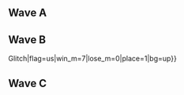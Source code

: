 {{DISPLAYTITLE:Runback 2017: ''Melee'' Singles Pools}}
{{tabs static
|name1=Overview
|link1=Runback/2017/Melee
|name2=Singles Pools
|link2=Runback/2017/Melee/Singles Pools
|name3=Singles Bracket
|link3=Runback/2017/Melee/Singles Bracket
|name4=Doubles Bracket
|link4=Runback/2017/Melee/Doubles Bracket
|This=2
}}
==Wave A==
{{Box|start|padding=2em}}
{{HiddenSort|===A1===}}
{{GroupTableStart |Bracket A1|width=300px}}
{{GroupTableSlot|HomeMadeWaffles|flag=us|win_m=7|lose_m=0|place=1|bg=up}}
{{GroupTableSlot|hommsar|flag=us|win_m=6|lose_m=1|place=2|bg=up}}
{{GroupTableSlot|Tips|flag=us|win_m=5|lose_m=2|place=3|bg=down}}
{{GroupTableSlot|Glenjamin|flag=us|win_m=4|lose_m=3|place=4|bg=down}}
{{GroupTableSlot|Master Rochi|flag=us|win_m=3|lose_m=4|place=5|bg=down}}
{{GroupTableSlot|Martian|flag=us|win_m=2|lose_m=5|place=6|bg=down}}
{{GroupTableSlot|Roflchard|flag=us|win_m=1|lose_m=6|place=7|bg=down}}
{{GroupTableSlot|King Habib|flag=us|win_m=0|lose_m=7|place=8|bg=down}}
{{GroupTableEnd}}
{{Box|break|padding=2em}}

{{HiddenSort|===A2===}}
{{GroupTableStart |Bracket A2|width=300px}}
{{GroupTableSlot|Silly Kyle|flag=us|win_m=7|lose_m=0|place=1|bg=up}}
{{GroupTableSlot|krzy8|flag=us|win_m=6|lose_m=1|place=2|bg=up}}
{{GroupTableSlot|Tyo|flag=us|win_m=5|lose_m=2|place=3|bg=down}}
{{GroupTableSlot|Anop|flag=us|win_m=4|lose_m=3|place=4|bg=down}}
{{GroupTableSlot|Cakes|flag=us|win_m=3|lose_m=4|place=5|bg=down}}
{{GroupTableSlot|Ghost|flag=us|win_m=2|lose_m=5|place=6|bg=down}}
{{GroupTableSlot|Foxditto|flag=us|win_m=1|lose_m=6|place=7|bg=down}}
{{GroupTableSlot|Pizza Slicer|flag=us|win_m=0|lose_m=7|place=8|bg=down}}
{{GroupTableEnd}}
{{Box|break|padding=2em}}

{{HiddenSort|===A3===}}
{{GroupTableStart |Bracket A3|width=300px}}
{{GroupTableSlot|Nerin|flag=us|win_m=8|lose_m=0|place=1|bg=up}}
{{GroupTableSlot|ilovebagelz|flag=us|win_m=7|lose_m=1|place=2|bg=up}}
{{GroupTableSlot|Ash|flag=us|win_m=6|lose_m=2|place=3|bg=down}}
{{GroupTableSlot|DarkDragoon|flag=us|win_m=5|lose_m=3|place=4|bg=down}}
{{GroupTableSlot|Axiom|flag=us|win_m=4|lose_m=4|place=5|bg=down}}
{{GroupTableSlot|SkeletoR|flag=us|win_m=3|lose_m=5|place=6|bg=down}}
{{GroupTableSlot|Slep|flag=us|win_m=2|lose_m=6|place=7|bg=down}}
{{GroupTableSlot|Spaghetti|flag=us|win_m=1|lose_m=7|place=8|bg=down}}
{{GroupTableSlot|Keemstar|flag=us|win_m=0|lose_m=8|place=9|bg=down}}
{{GroupTableEnd}}
{{Box|break|padding=2em}}

{{HiddenSort|===A4===}}
{{GroupTableStart |Bracket A4|width=300px}}
{{GroupTableSlot|John Wick|flag=us|win_m=8|lose_m=0|place=1|bg=up}}
{{GroupTableSlot|Evil Morty|flag=us|win_m=7|lose_m=1|place=2|bg=up}}
{{GroupTableSlot|XII|flag=us|win_m=6|lose_m=2|place=3|bg=down}}
{{GroupTableSlot|Fairy|flag=us|win_m=5|lose_m=3|place=4|bg=down}}
{{GroupTableSlot|Vaz|flag=us|win_m=3|lose_m=5|place=5|bg=down}}
{{GroupTableSlot|Blackstar|flag=us|win_m=3|lose_m=5|place=5|bg=down}}
{{GroupTableSlot|Mano|flag=us|win_m=2|lose_m=6|place=7|bg=down}}
{{GroupTableSlot|Pazaroni|flag=us|win_m=2|lose_m=6|place=7|bg=down}}
{{GroupTableSlot|Toy Soldier|flag=us|win_m=0|lose_m=8|place=9|bg=down}}
{{GroupTableEnd}}
{{Box|break|padding=2em}}

{{HiddenSort|===A5===}}
{{GroupTableStart |Bracket A5|width=300px}}
{{GroupTableSlot|Dai|flag=us|win_m=7|lose_m=0|place=1|bg=up}}
{{GroupTableSlot|Ninji|flag=us|win_m=6|lose_m=1|place=2|bg=up}}
{{GroupTableSlot|nscythe|flag=us|win_m=5|lose_m=2|place=3|bg=down}}
{{GroupTableSlot|Syper|flag=us|win_m=4|lose_m=3|place=4|bg=down}}
{{GroupTableSlot|Mot|flag=us|win_m=3|lose_m=4|place=5|bg=down}}
{{GroupTableSlot|Rogue|flag=us|win_m=2|lose_m=5|place=6|bg=down}}
{{GroupTableSlot|Krevin|flag=us|win_m=1|lose_m=6|place=7|bg=down}}
{{GroupTableSlot|Jonny|flag=us|win_m=0|lose_m=7|place=8|bg=down}}
{{GroupTableEnd}}
{{Box|break|padding=2em}}

{{HiddenSort|===A6===}}
{{GroupTableStart |Bracket A6|width=300px}}
{{GroupTableSlot|Tai|flag=us|win_m=8|lose_m=0|place=1|bg=up}}
{{GroupTableSlot|The  Cheat|flag=us|win_m=7|lose_m=1|place=2|bg=up}}
{{GroupTableSlot|Bachelor|flag=us|win_m=6|lose_m=2|place=3|bg=down}}
{{GroupTableSlot|Sir Z,|flag=us|win_m=4|lose_m=4|place=4|bg=down}}
{{GroupTableSlot|Slimjesus|flag=us|win_m=4|lose_m=4|place=4|bg=down}}
{{GroupTableSlot|Chadizard|flag=us|win_m=3|lose_m=5|place=6|bg=down}}
{{GroupTableSlot|Lalo|flag=us|win_m=3|lose_m=5|place=6|bg=down}}
{{GroupTableSlot|Guccirel|flag=us|win_m=1|lose_m=7|place=8|bg=down}}
{{GroupTableSlot|CuckalooTreeNut|flag=us|win_m=0|lose_m=8|place=9|bg=down}}
{{GroupTableEnd}}
{{Box|break|padding=2em}}

{{HiddenSort|===A7===}}
{{GroupTableStart |Bracket A7|width=300px}}
{{GroupTableSlot|GG7|flag=us|win_m=7|lose_m=0|place=1|bg=up}}
{{GroupTableSlot|TK$|flag=us|win_m=5|lose_m=2|place=2|bg=up}}
{{GroupTableSlot|Slime|flag=us|win_m=5|lose_m=2|place=2|bg=down}}
{{GroupTableSlot|Afroman|flag=us|win_m=4|lose_m=3|place=4|bg=down}}
{{GroupTableSlot|Cheeto|flag=us|win_m=4|lose_m=3|place=4|bg=down}}
{{GroupTableSlot|0wl|flag=us|win_m=2|lose_m=5|place=6|bg=down}}
{{GroupTableSlot|Rozu|flag=us|win_m=1|lose_m=6|place=7|bg=down}}
{{GroupTableSlot|CrippleCow|flag=us|win_m=0|lose_m=7|place=8|bg=down}}
{{GroupTableEnd}}
{{Box|break|padding=2em}}

{{HiddenSort|===A8===}}
{{GroupTableStart |Bracket A8|width=300px}}
{{GroupTableSlot|Duck|flag=us|win_m=8|lose_m=0|place=1|bg=up}}
{{GroupTableSlot|Fish|flag=us|win_m=7|lose_m=1|place=2|bg=up}}
{{GroupTableSlot|Mr. N|flag=us|win_m=6|lose_m=2|place=3|bg=down}}
{{GroupTableSlot|Lain|flag=us|win_m=5|lose_m=3|place=4|bg=down}}
{{GroupTableSlot|VashEXE|flag=us|win_m=4|lose_m=4|place=5|bg=down}}
{{GroupTableSlot|Multi|flag=us|win_m=3|lose_m=5|place=6|bg=down}}
{{GroupTableSlot|Mort|flag=us|win_m=2|lose_m=6|place=7|bg=down}}
{{GroupTableSlot|Aqua|flag=us|win_m=1|lose_m=7|place=8|bg=down}}
{{GroupTableSlot|Gears|flag=us|win_m=0|lose_m=8|place=9|bg=down}}
{{GroupTableEnd}}
{{Box|end}}

==Wave B==
{{Box|start|padding=2em}}
{{HiddenSort|===B1===}}
{{GroupTableStart |Bracket B1|width=300px}}
{{GroupTableSlot|Medz|flag=us|win_m=7|lose_m=0|place=1|bg=up}}
{{GroupTableSlot|Goomy|flag=us|win_m=6|lose_m=1|place=2|bg=up}}
{{GroupTableSlot|Chardlos|flag=us|win_m=5|lose_m=2|place=3|bg=down}}
{{GroupTableSlot|Cheesy|flag=us|win_m=4|lose_m=3|place=4|bg=down}}
{{GroupTableSlot|TC|flag=us|win_m=3|lose_m=4|place=5|bg=down}}
{{GroupTableSlot|ED6|flag=us|win_m=2|lose_m=5|place=6|bg=down}}
{{GroupTableSlot|Nomad|flag=us|win_m=1|lose_m=6|place=7|bg=down}}
{{GroupTableSlot|Turbanator|flag=us|win_m=0|lose_m=7|place=8|bg=down}}
{{GroupTableEnd}}
{{Box|break|padding=2em}}

{{HiddenSort|===B2===}}
{{GroupTableStart |Bracket B2|width=300px}}
{{GroupTableSlot|Taj|flag=us|win_m=7|lose_m=0|place=1|bg=up}}
{{GroupTableSlot|V$|flag=us|win_m=6|lose_m=1|place=2|bg=up}}
{{GroupTableSlot|Smatd|flag=us|win_m=4|lose_m=3|place=3|bg=down}}
{{GroupTableSlot|itakio|flag=us|win_m=4|lose_m=3|place=3|bg=down}}
{{GroupTableSlot|Janet|flag=us|win_m=4|lose_m=3|place=3|bg=down}}
{{GroupTableSlot|Ditto|flag=us|win_m=2|lose_m=5|place=6|bg=down}}
{{GroupTableSlot|Tallanky|flag=us|win_m=1|lose_m=6|place=7|bg=down}}
{{GroupTableSlot|Johnny Madman|flag=us|win_m=0|lose_m=7|place=8|bg=down}}
{{GroupTableEnd}}
{{Box|break|padding=2em}}

{{HiddenSort|===B3===}}
{{GroupTableStart |Bracket B3|width=300px}}
{{GroupTableSlot|Syrox|flag=us|win_m=8|lose_m=0|place=1|bg=up}}
{{GroupTableSlot|Tank|flag=us|win_m=7|lose_m=1|place=2|bg=up}}
{{GroupTableSlot|Sneaky Neek|flag=us|win_m=5|lose_m=3|place=3|bg=down}}
{{GroupTableSlot|Piman34|flag=us|win_m=5|lose_m=3|place=3|bg=down}}
{{GroupTableSlot|Kor1an|flag=us|win_m=3|lose_m=5|place=5|bg=down}}
{{GroupTableSlot|Shirimasu|flag=us|win_m=3|lose_m=5|place=5|bg=down}}
{{GroupTableSlot|GanjSmoke|flag=us|win_m=2|lose_m=6|place=7|bg=down}}
{{GroupTableSlot|JimmyNoJohns|flag=us|win_m=2|lose_m=6|place=7|bg=down}}
{{GroupTableSlot|Purp|flag=us|win_m=1|lose_m=7|place=9|bg=down}}
{{GroupTableEnd}}
{{Box|break|padding=2em}}

{{HiddenSort|===B4===}}
{{GroupTableStart |Bracket B4|width=300px}}
{{GroupTableSlot|eri|flag=us|win_m=7|lose_m=1|place=1|bg=up}}
{{GroupTableSlot|The mole|flag=us|win_m=7|lose_m=1|place=1|bg=up}}
{{GroupTableSlot|Douchebag Dylan|flag=us|win_m=6|lose_m=2|place=3|bg=down}}
{{GroupTableSlot|Balu|flag=us|win_m=6|lose_m=2|place=3|bg=down}}
{{GroupTableSlot|Napkins|flag=us|win_m=4|lose_m=4|place=5|bg=down}}
{{GroupTableSlot|DotEyes|flag=us|win_m=3|lose_m=5|place=6|bg=down}}
{{GroupTableSlot|Hayko|flag=us|win_m=2|lose_m=6|place=7|bg=down}}
{{GroupTableSlot|T$V|flag=us|win_m=1|lose_m=7|place=8|bg=down}}
{{GroupTableSlot|colonel redbeard|flag=us|win_m=0|lose_m=8|place=9|bg=down}}
{{GroupTableEnd}}
{{Box|break|padding=2em}}

{{HiddenSort|===B5===}}
{{GroupTableStart |Bracket B5|width=300px}}
{{GroupTableSlot|Bin|flag=us|win_m=7|lose_m=0|place=1|bg=up}}
{{GroupTableSlot|Okay|flag=us|win_m=6|lose_m=1|place=2|bg=up}}
{{GroupTableSlot|VTS|flag=us|win_m=5|lose_m=2|place=3|bg=down}}
{{GroupTableSlot|calgathu|flag=us|win_m=4|lose_m=3|place=4|bg=down}}
{{GroupTableSlot|Heisenberg|flag=us|win_m=2|lose_m=5|place=5|bg=down}}
{{GroupTableSlot|Dr. Dreidel|flag=us|win_m=2|lose_m=5|place=5|bg=down}}
{{GroupTableSlot|Gunz|flag=us|win_m=2|lose_m=5|place=5|bg=down}}
{{GroupTableSlot|Phillthy|flag=us|win_m=0|lose_m=7|place=8|bg=down}}
{{GroupTableEnd}}
{{Box|break|padding=2em}}

{{HiddenSort|===B6===}}
{{GroupTableStart |Bracket B6|width=300px}}
{{GroupTableSlot|STB{{!}} Glitch|flag=us|win_m=7|lose_m=0|place=1|bg=up}}
{{GroupTableSlot|Blaze|flag=us|win_m=6|lose_m=1|place=2|bg=up}}
{{GroupTableSlot|Gem|flag=us|win_m=5|lose_m=2|place=3|bg=down}}
{{GroupTableSlot|Benji|flag=us|win_m=4|lose_m=3|place=4|bg=down}}
{{GroupTableSlot|Curb|flag=us|win_m=3|lose_m=4|place=5|bg=down}}
{{GroupTableSlot|choochoo|flag=us|win_m=2|lose_m=5|place=6|bg=down}}
{{GroupTableSlot|Detox|flag=us|win_m=1|lose_m=6|place=7|bg=down}}
{{GroupTableSlot|Mizuti|flag=us|win_m=0|lose_m=7|place=8|bg=down}}
{{GroupTableEnd}}
{{Box|break|padding=2em}}

{{HiddenSort|===B7===}}
{{GroupTableStart |Bracket B7|width=300px}}
{{GroupTableSlot|Squid|flag=us|win_m=7|lose_m=0|place=1|bg=up}}
{{GroupTableSlot|Scape|flag=us|win_m=6|lose_m=1|place=2|bg=up}}
{{GroupTableSlot|KorrasamiForever|flag=us|win_m=4|lose_m=3|place=3|bg=down}}
{{GroupTableSlot|Hyper K|flag=us|win_m=3|lose_m=4|place=4|bg=down}}
{{GroupTableSlot|OptimisticEmo|flag=us|win_m=3|lose_m=4|place=4|bg=down}}
{{GroupTableSlot|Yazy|flag=us|win_m=3|lose_m=4|place=4|bg=down}}
{{GroupTableSlot|Calixar|flag=us|win_m=2|lose_m=5|place=7|bg=down}}
{{GroupTableSlot|AkuMu|flag=mx|win_m=0|lose_m=7|place=8|bg=down}}
{{GroupTableEnd}}
{{Box|break|padding=2em}}

{{HiddenSort|===B8===}}
{{GroupTableStart |Bracket B8|width=300px}}
{{GroupTableSlot|Axe|flag=us|win_m=8|lose_m=0|place=1|bg=up}}
{{GroupTableSlot|Kane|flag=mx|win_m=7|lose_m=1|place=2|bg=up}}
{{GroupTableSlot|fredward|flag=us|win_m=6|lose_m=2|place=3|bg=down}}
{{GroupTableSlot|Lucid|flag=us|win_m=5|lose_m=3|place=4|bg=down}}
{{GroupTableSlot|Naminker|flag=us|win_m=3|lose_m=5|place=5|bg=down}}
{{GroupTableSlot|Void Axium|flag=us|win_m=3|lose_m=5|place=5|bg=down}}
{{GroupTableSlot|Tweek|flag=us|win_m=3|lose_m=5|place=5|bg=down}}
{{GroupTableSlot|Metalsky|flag=us|win_m=1|lose_m=7|place=8|bg=down}}
{{GroupTableSlot|Dro|flag=us|win_m=0|lose_m=8|place=9|bg=down}}
{{GroupTableEnd}}
{{Box|end}}

==Wave C==
{{Box|start|padding=2em}}
{{HiddenSort|===C1===}}
{{GroupTableStart |Bracket C1|width=300px}}
{{GroupTableSlot|Captain Schfifty|flag=us|win_m=7|lose_m=0|place=1|bg=up}}
{{GroupTableSlot|Frosty|flag=us|win_m=6|lose_m=1|place=2|bg=up}}
{{GroupTableSlot|Violence|flag=us|win_m=5|lose_m=2|place=3|bg=down}}
{{GroupTableSlot|PapaNoJohns|flag=us|win_m=4|lose_m=3|place=4|bg=down}}
{{GroupTableSlot|Wisp|flag=us|win_m=3|lose_m=4|place=5|bg=down}}
{{GroupTableSlot|MisanThorpe|flag=us|win_m=2|lose_m=5|place=6|bg=down}}
{{GroupTableSlot|Tunder|flag=us|win_m=1|lose_m=6|place=7|bg=down}}
{{GroupTableSlot|Pylot|flag=us|win_m=0|lose_m=7|place=8|bg=down}}
{{GroupTableEnd}}
{{Box|break|padding=2em}}

{{HiddenSort|===C2===}}
{{GroupTableStart |Bracket C2|width=300px}}
{{GroupTableSlot|DankBot|flag=us|win_m=7|lose_m=0|place=1|bg=up}}
{{GroupTableSlot|Fortefreak|flag=us|win_m=6|lose_m=1|place=2|bg=up}}
{{GroupTableSlot|Sherbert|flag=us|win_m=5|lose_m=2|place=3|bg=down}}
{{GroupTableSlot|SableGuy|flag=us|win_m=4|lose_m=3|place=4|bg=down}}
{{GroupTableSlot|Gemini|flag=us|win_m=3|lose_m=4|place=5|bg=down}}
{{GroupTableSlot|Seshy|flag=us|win_m=2|lose_m=5|place=6|bg=down}}
{{GroupTableSlot|MoB|flag=us|win_m=1|lose_m=6|place=7|bg=down}}
{{GroupTableSlot|Meerkat|flag=|win_m=0|lose_m=7|place=8|bg=down}}
{{GroupTableEnd}}
{{Box|break|padding=2em}}

{{HiddenSort|===C3===}}
{{GroupTableStart |Bracket C3|width=300px}}
{{GroupTableSlot|Vitro|flag=us|win_m=7|lose_m=0|place=1|bg=up}}
{{GroupTableSlot|WokeR|flag=mx|win_m=6|lose_m=1|place=2|bg=up}}
{{GroupTableSlot|Wakkatana|flag=us|win_m=5|lose_m=2|place=3|bg=down}}
{{GroupTableSlot|Slurpy|flag=us|win_m=4|lose_m=3|place=4|bg=down}}
{{GroupTableSlot|Butterscotch|flag=us|win_m=3|lose_m=4|place=5|bg=down}}
{{GroupTableSlot|Dutchman|flag=us|win_m=2|lose_m=5|place=6|bg=down}}
{{GroupTableSlot|CJ|flag=us|win_m=1|lose_m=6|place=7|bg=down}}
{{GroupTableSlot|Bugz|flag=|win_m=0|lose_m=7|place=8|bg=down}}
{{GroupTableEnd}}
{{Box|break|padding=2em}}

{{HiddenSort|===C4===}}
{{GroupTableStart |Bracket C4|width=300px}}
{{GroupTableSlot|SpyderJ|flag=us|win_m=7|lose_m=1|place=1|bg=up}}
{{GroupTableSlot|PatCombo|flag=us|win_m=7|lose_m=1|place=1|bg=up}}
{{GroupTableSlot|Ford$|flag=us|win_m=6|lose_m=2|place=3|bg=down}}
{{GroupTableSlot|Faff|flag=us|win_m=5|lose_m=3|place=4|bg=down}}
{{GroupTableSlot|Blade|flag=us|win_m=4|lose_m=4|place=5|bg=down}}
{{GroupTableSlot|Fooly|flag=us|win_m=4|lose_m=4|place=5|bg=down}}
{{GroupTableSlot|Ardesawr|flag=us|win_m=2|lose_m=6|place=7|bg=down}}
{{GroupTableSlot|Snivy|flag=us|win_m=1|lose_m=7|place=8|bg=down}}
{{GroupTableSlot|SonaChan|flag=us|win_m=0|lose_m=8|place=9|bg=down}}
{{GroupTableEnd}}
{{Box|break|padding=2em}}

{{HiddenSort|===C5===}}
{{GroupTableStart |Bracket C5|width=300px}}
{{GroupTableSlot|SFAT|flag=us|win_m=8|lose_m=0|place=1|bg=up}}
{{GroupTableSlot|Gridloc|flag=us|win_m=7|lose_m=1|place=2|bg=up}}
{{GroupTableSlot|Ludwig|flag=us|win_m=6|lose_m=2|place=3|bg=down}}
{{GroupTableSlot|Yair|flag=us|win_m=4|lose_m=4|place=4|bg=down}}
{{GroupTableSlot|V|flag=us|win_m=4|lose_m=4|place=4|bg=down}}
{{GroupTableSlot|Wombat|flag=us|win_m=3|lose_m=5|place=6|bg=down}}
{{GroupTableSlot|BowlCutBoy|flag=us|win_m=3|lose_m=5|place=6|bg=down}}
{{GroupTableSlot|Shallow|flag=us|win_m=1|lose_m=7|place=8|bg=down}}
{{GroupTableSlot|Noodles|flag=us|win_m=0|lose_m=8|place=9|bg=down}}
{{GroupTableEnd}}
{{Box|break|padding=2em}}

{{HiddenSort|===C6===}}
{{GroupTableStart |Bracket C6|width=300px}}
{{GroupTableSlot|Bladewise|flag=us|win_m=8|lose_m=0|place=1|bg=up}}
{{GroupTableSlot|TravisT|flag=us|win_m=7|lose_m=1|place=2|bg=up}}
{{GroupTableSlot|Bell|flag=us|win_m=5|lose_m=3|place=3|bg=down}}
{{GroupTableSlot|Siren|flag=us|win_m=5|lose_m=3|place=3|bg=down}}
{{GroupTableSlot|Wyiss|flag=us|win_m=4|lose_m=4|place=5|bg=down}}
{{GroupTableSlot|Waifu Insurance|flag=us|win_m=3|lose_m=5|place=6|bg=down}}
{{GroupTableSlot|Price|flag=us|win_m=2|lose_m=6|place=7|bg=down}}
{{GroupTableSlot|Bcast|flag=us|win_m=1|lose_m=7|place=8|bg=down}}
{{GroupTableSlot|INDES|flag=|win_m=1|lose_m=7|place=8|bg=down}}
{{GroupTableEnd}}
{{Box|break|padding=2em}}

{{HiddenSort|===C7===}}
{{GroupTableStart |Bracket C7|width=300px}}
{{GroupTableSlot|Westballz|flag=us|win_m=7|lose_m=0|place=1|bg=up}}
{{GroupTableSlot|I Fondle Potatoes|flag=us|win_m=6|lose_m=1|place=2|bg=up}}
{{GroupTableSlot|MexRay|flag=us|win_m=5|lose_m=2|place=3|bg=down}}
{{GroupTableSlot|Zile|flag=us|win_m=4|lose_m=3|place=4|bg=down}}
{{GroupTableSlot|JoJo|flag=us|win_m=3|lose_m=4|place=5|bg=down}}
{{GroupTableSlot|SeeSee|flag=us|win_m=2|lose_m=5|place=6|bg=down}}
{{GroupTableSlot|futon|flag=us|win_m=1|lose_m=6|place=7|bg=down}}
{{GroupTableSlot|Ramen|flag=us|win_m=0|lose_m=7|place=8|bg=down}}
{{GroupTableEnd}}
{{Box|break|padding=2em}}

{{HiddenSort|===C8===}}
{{GroupTableStart |Bracket C8|width=300px}}
{{GroupTableSlot|Plup|flag=us|win_m=8|lose_m=0|place=1|bg=up}}
{{GroupTableSlot|Third Strongest|flag=us|win_m=7|lose_m=1|place=2|bg=up}}
{{GroupTableSlot|Nyf|flag=us|win_m=6|lose_m=2|place=3|bg=down}}
{{GroupTableSlot|Omelette|flag=us|win_m=5|lose_m=3|place=4|bg=down}}
{{GroupTableSlot|Wei|flag=us|win_m=4|lose_m=4|place=5|bg=down}}
{{GroupTableSlot|Intranse|flag=us|win_m=3|lose_m=5|place=6|bg=down}}
{{GroupTableSlot|CoffeeZombi|flag=us|win_m=2|lose_m=6|place=7|bg=down}}
{{GroupTableSlot|Fort|flag=us|win_m=1|lose_m=7|place=8|bg=down}}
{{GroupTableSlot|Derp|flag=us|win_m=0|lose_m=8|place=9|bg=down}}
{{GroupTableEnd}}
{{Box|end}}
